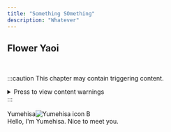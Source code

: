 ```yaml
---
title: "Something SOmething"
description: "Whatever"
---
```


## Flower Yaoi

<br/>

:::caution 
This chapter may contain triggering content.
<details>
<summary> Press to view content warnings </summary>
- nothing! just testing 
- weh weh weh
</details>
:::

<br/>
<br/>

<div class="icon"><span class="name">Yumehisa</span><img src={Yumehisa_B.src} alt="Yumehisa icon B" /></div>
<div class="text">
Hello, I'm Yumehisa. Nice to meet you.
</div>
